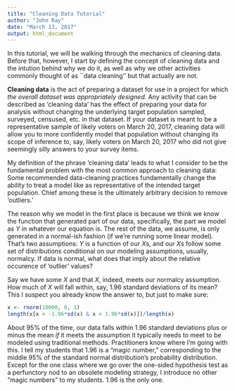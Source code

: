 ```yaml
---
title: "Cleaning Data Tutorial"
author: "John Ray"
date: "March 13, 2017"
output: html_document
---
```


In this tutorial, we will be walking through the mechanics of cleaning data. Before that, however, I start by defining the concept of cleaning data and the intution behind why we do it, as well as why we \textit{avoid} other activities commonly thought of as ``data cleaning'' but that actually are not.

**Cleaning data** is the act of preparing a dataset for use in a project for which *the overall dataset was appropriately designed.* Any activity that can be described as 'cleaning data' has the effect of preparing your data for analysis without changing the underlying target population sampled, surveyed, censused, etc. in that dataset. If your dataset is meant to be a representative sample of likely voters on March 20, 2017, cleaning data will allow you to more confidently model that population without changing its scope of inference to, say, likely voters on March 20, 2017 who did not give seemingly silly answers to your survey items.

My definition of the phrase 'cleaning data' leads to what I consider to be the fundamental problem with the most common approach to cleaning data: Some recommended data-cleaning practices fundamentally change the ability to treat a model like as representative of the intended target population. Chief among these is the ultimately arbitrary decision to remove 'outliers.'

The reason why we model in the first place is because we think we know the function that generated part of our data, specifically, the part we model as $Y$ in whatever our equation is. The rest of the data, we assume, is only generated in a normal-ish fashion (if we're running some linear model). That's two assumptions: $Y$ is a function of our $X$s, and our $X$s follow some set of distributions conditional on our modeling assumptions, usually, normalcy. If data is normal, what does that imply about the relative occurence of 'outlier' values?

Say we have some $X$ and that $X$, indeed, meets our normalcy assumption. How much of $X$ will fall within, say, 1.96 standard deviations of its mean? This I suspect you already know the answer to, but just to make sure:

```r
x <- rnorm(10000, 0, 1)
length(x[x > -1.96*sd(x) & x < 1.96*sd(x)])/length(x)
```

About 95\% of the time, our data falls within 1.96 standard deviations plus or minus the mean *if* it meets the assumption it typically needs to meet to be modeled using traditional methods. Practitioners know where I'm going with this. I tell my students that 1.96 is a "magic number," corresponding to the middle 95% of the standard normal distribution's probability distribution. Except for the one class where we go over the one-sided hypothesis test as a perfunctory nod to an obsolete modeling strategy, I introduce no other "magic numbers" to my students. 1.96 is the only one. 